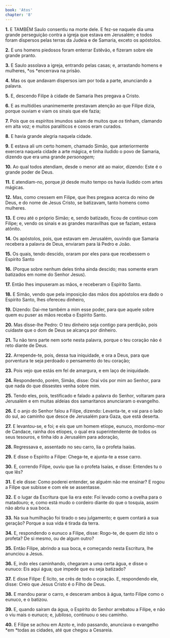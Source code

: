 ```yaml
---
book: 'Atos'
chapter: '8'
---
```


**1.** E TAMBÉM Saulo consentiu na morte dele. E fez-se naquele dia uma grande perseguição contra a igreja que estava em Jerusalém; e todos foram dispersos pelas terras da Judeia e de Samaria, exceto os apóstolos.

**2.** E uns homens piedosos foram enterrar Estêvão, e fizeram sobre ele grande pranto.

**3.** E Saulo assolava a igreja, entrando pelas casas; e, arrastando homens e mulheres, *os *encerrava na prisão.

**4.** Mas os que andavam dispersos iam por toda a parte, anunciando a palavra.

**5.** E, descendo Filipe à cidade de Samaria lhes pregava a Cristo.

**6.** E as multidões unanimemente prestavam atenção ao que Filipe dizia, porque ouviam e viam os sinais que ele fazia;

**7.** Pois que os espíritos imundos saíam de muitos que *os* tinham, clamando em alta voz; e muitos paralíticos e coxos eram curados.

**8.** E havia grande alegria naquela cidade.

**9.** E estava ali um certo homem, chamado Simão, que anteriormente exercera naquela cidade a arte mágica, e tinha iludido o povo de Samaria, dizendo que era uma grande *personagem;*

**10.** Ao qual todos atendiam, desde o menor até ao maior, dizendo: Este é o grande poder de Deus.

**11.** E atendiam-no, porque *já* desde muito tempo os havia iludido com artes mágicas.

**12.** Mas, como cressem em Filipe, que lhes pregava acerca do reino de Deus, e do nome de Jesus Cristo, se batizavam, tanto homens como mulheres.

**13.** E creu até o próprio Simão; e, sendo batizado, ficou de contínuo com Filipe; e, vendo os sinais e as grandes maravilhas que se faziam, estava atônito.

**14.** Os apóstolos, pois, que estavam em Jerusalém, ouvindo que Samaria recebera a palavra de Deus, enviaram para lá Pedro e João.

**15.** Os quais, tendo descido, oraram por eles para que recebessem o Espírito Santo

**16.** (Porque sobre nenhum deles tinha ainda descido; mas somente eram batizados em nome do Senhor Jesus).

**17.** Então lhes impuseram as mãos, e receberam o Espírito Santo.

**18.** E Simão, vendo que pela imposição das mãos dos apóstolos era dado o Espírito Santo, lhes ofereceu dinheiro,

**19.** Dizendo: Dai-me também a mim esse poder, para que aquele sobre quem eu puser as mãos receba o Espírito Santo.

**20.** Mas disse-lhe Pedro: O teu dinheiro seja contigo para perdição, pois cuidaste que o dom de Deus se alcança por dinheiro.

**21.** Tu não tens parte nem sorte nesta palavra, porque o teu coração não é reto diante de Deus.

**22.** Arrepende-te, pois, dessa tua iniquidade, e ora a Deus, para que porventura te seja perdoado o pensamento do teu coração;

**23.** Pois vejo que estás em fel de amargura, e em laço de iniquidade.

**24.** Respondendo, porém, Simão, disse: Orai vós por mim ao Senhor, para que nada do que dissestes venha sobre mim.

**25.** Tendo eles, pois, testificado e falado a palavra do Senhor, voltaram para Jerusalém e em muitas aldeias dos samaritanos anunciaram o evangelho.

**26.** E o anjo do Senhor falou a Filipe, dizendo: Levanta-te, e vai para o lado do sul, ao caminho que desce de Jerusalém para Gaza, que está deserta.

**27.** E levantou-se, e foi; e eis que um homem etíope, eunuco, mordomo-mor de Candace, rainha dos etíopes, o qual era superintendente de todos os seus tesouros, e tinha ido a Jerusalém para adoração,

**28.** Regressava e, assentado no seu carro, lia o profeta Isaías.

**29.** E disse o Espírito a Filipe: Chega-te, e ajunta-te a esse carro.

**30.** E, correndo Filipe, ouviu que lia o profeta Isaías, e disse: Entendes tu o que lês?

**31.** E ele disse: Como poderei entender, se alguém não me ensinar? E rogou a Filipe que subisse e com ele se assentasse.

**32.** E o lugar da Escritura que lia era este: Foi levado como a ovelha para o matadouro; e, como está mudo o cordeiro diante do que o tosquia, assim não abriu a sua boca.

**33.** Na sua humilhação foi tirado o seu julgamento; e quem contará a sua geração? Porque a sua vida é tirada da terra.

**34.** E, respondendo o eunuco a Filipe, disse: Rogo-te, de quem diz isto o profeta? De si mesmo, ou de algum outro?

**35.** Então Filipe, abrindo a sua boca, e começando nesta Escritura, lhe anunciou a Jesus.

**36.** E, indo eles caminhando, chegaram a uma certa água, e disse o eunuco: Eis aqui água; que impede que eu seja batizado?

**37.** E disse Filipe: É lícito, se crês de todo o coração. E, respondendo ele, disse: Creio que Jesus Cristo é o Filho de Deus.

**38.** E mandou parar o carro, e desceram ambos à água, tanto Filipe como o eunuco, e o batizou.

**39.** E, quando saíram da água, o Espírito do Senhor arrebatou a Filipe, e não o viu mais o eunuco; e, jubiloso, continuou o seu caminho.

**40.** E Filipe se achou em Azoto e, indo passando, anunciava o evangelho *em *todas as cidades, até que chegou a Cesareia.